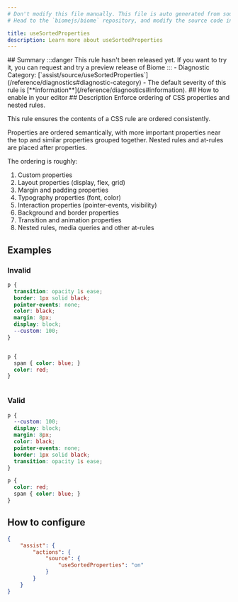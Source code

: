```yaml
---
# Don't modify this file manually. This file is auto generated from source, and you will lose your changes next time the website is built.
# Head to the `biomejs/biome` repository, and modify the source code in there.

title: useSortedProperties
description: Learn more about useSortedProperties
---
```


<Tabs>
<TabItem label="CSS" icon="seti:css">
## Summary
:::danger
This rule hasn't been released yet. If you want to try it, you can request and try a preview release of Biome
:::
- Diagnostic Category: [`assist/source/useSortedProperties`](/reference/diagnostics#diagnostic-category)
- The default severity of this rule is [**information**](/reference/diagnostics#information).
## How to enable in your editor
<EditorAction action="source.action.useSortedProperties.biome" />
## Description
Enforce ordering of CSS properties and nested rules.

This rule ensures the contents of a CSS rule are ordered consistently.

Properties are ordered semantically, with more important properties near the top and
similar properties grouped together. Nested rules and at-rules are placed after properties.

The ordering is roughly:

1. Custom properties
2. Layout properties (display, flex, grid)
3. Margin and padding properties
4. Typography properties (font, color)
5. Interaction properties (pointer-events, visibility)
6. Background and border properties
7. Transition and animation properties
8. Nested rules, media queries and other at-rules

## Examples

### Invalid

```css
p {
  transition: opacity 1s ease;
  border: 1px solid black;
  pointer-events: none;
  color: black;
  margin: 8px;
  display: block;
  --custom: 100;
}
```

<pre class="language-text"><code class="language-text"></code></pre>

```css
p {
  span { color: blue; }
  color: red;
}
```

<pre class="language-text"><code class="language-text"></code></pre>

### Valid

```css
p {
  --custom: 100;
  display: block;
  margin: 8px;
  color: black;
  pointer-events: none;
  border: 1px solid black;
  transition: opacity 1s ease;
}
```

```css
p {
  color: red;
  span { color: blue; }
}
```

## How to configure
```json title="biome.json"
{
	"assist": {
		"actions": {
			"source": {
				"useSortedProperties": "on"
			}
		}
	}
}

```

</TabItem>
</Tabs>

